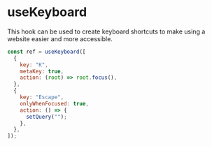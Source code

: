 # useKeyboard

This hook can be used to create keyboard shortcuts to make using a website easier and more accessible.

```js
const ref = useKeyboard([
  {
    key: "K",
    metaKey: true,
    action: (root) => root.focus(),
  },
  {
    key: "Escape",
    onlyWhenFocused: true,
    action: () => {
      setQuery("");
    },
  },
]);
```
